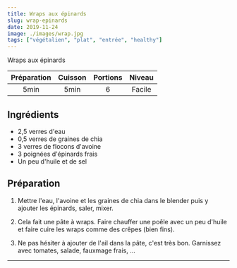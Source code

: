```yaml
---
title: Wraps aux épinards
slug: wrap-epinards
date: 2019-11-24
image: ./images/wrap.jpg
tags: ["végétalien", "plat", "entrée", "healthy"]
---
```


<StyledParagraph>Wraps aux épinards</StyledParagraph>

| Préparation | Cuisson | Portions | Niveau |
| :-: | :-: | :-: | :-: |
| 5min | 5min | 6 | Facile |

## Ingrédients
- <ListItem>2,5 verres d'eau</ListItem>
- <ListItem>0,5 verres de graines de chia</ListItem>
- <ListItem>3 verres de flocons d'avoine</ListItem>
- <ListItem>3 poignées d'épinards frais</ListItem>
- <ListItem>Un peu d'huile et de sel</ListItem>


## Préparation

1. Mettre l'eau, l'avoine et les graines de chia dans le blender puis y ajouter les épinards, saler, mixer.

2. Cela fait une pâte à wraps. Faire chauffer une poêle avec un peu d'huile et faire cuire les wraps comme des crêpes (bien fins).

3. Ne pas hésiter à ajouter de l'ail dans la pâte, c'est très bon. Garnissez avec tomates, salade, fauxmage frais, ...

---
